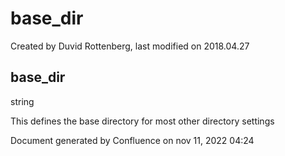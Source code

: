 
# base_dir 

 Created by  Duvid Rottenberg, last modified on 2018.04.27

## base_dir

string

This defines the base directory for most other directory settings

Document generated by Confluence on nov 11, 2022 04:24
